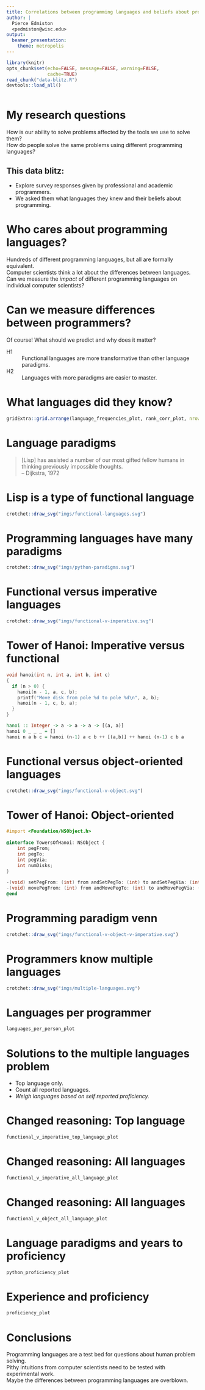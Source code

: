 ```yaml
---
title: Correlations between programming languages and beliefs about programming
author: |
  Pierce Edmiston  
  <pedmiston@wisc.edu>
output:
  beamer_presentation:
    theme: metropolis
---
```

```r
library(knitr)
opts_chunk$set(echo=FALSE, message=FALSE, warning=FALSE,
               cache=TRUE)
read_chunk("data-blitz.R")
devtools::load_all()
```
```r
```

# My research questions

How is our ability to solve problems affected by the tools we use to
solve them?  
How do people solve the same problems using different programming languages?

## This data blitz:
\vspace{0.1cm}

- Explore survey responses given by professional and academic programmers.  
- We asked them what languages they knew and their beliefs about programming.

# Who cares about programming languages?

Hundreds of different programming languages, but all are formally equivalent.  
Computer scientists think a lot about the differences between languages.  
Can we measure the *impact* of different programming languages on
individual computer scientists?
  
# Can we measure differences between programmers?

Of course! What should we predict and why does it matter?

H1
: Functional languages are more transformative than other language paradigms.

H2
: Languages with more paradigms are easier to master.

# What languages did they know?

```r
gridExtra::grid.arrange(language_frequencies_plot, rank_corr_plot, nrow = 1)
```

# Language paradigms

> [Lisp] has assisted a number of our most gifted fellow humans in thinking previously 
  impossible thoughts.  
> -- Dijkstra, 1972

# Lisp is a type of functional language

```r
crotchet::draw_svg("imgs/functional-languages.svg")
```

# Programming languages have many paradigms

```r
crotchet::draw_svg("imgs/python-paradigms.svg")
```

# Functional versus imperative languages

```r
crotchet::draw_svg("imgs/functional-v-imperative.svg")
```

# Tower of Hanoi: Imperative versus functional

```c
void hanoi(int n, int a, int b, int c)
{
  if (n > 0) {
    hanoi(n - 1, a, c, b);
    printf("Move disk from pole %d to pole %d\n", a, b);
    hanoi(n - 1, c, b, a);
  }
}
```

```haskell
hanoi :: Integer -> a -> a -> a -> [(a, a)]
hanoi 0 _ _ _ = []
hanoi n a b c = hanoi (n-1) a c b ++ [(a,b)] ++ hanoi (n-1) c b a
```

# Functional versus object-oriented languages

```r
crotchet::draw_svg("imgs/functional-v-object.svg")
```

# Tower of Hanoi: Object-oriented

```objective-c
#import <Foundation/NSObject.h>
 
@interface TowersOfHanoi: NSObject {
	int pegFrom;
	int pegTo;
	int pegVia;
	int numDisks;
}
 
-(void) setPegFrom: (int) from andSetPegTo: (int) to andSetPegVia: (int) via andSetNumDisks: (int) disks;
-(void) movePegFrom: (int) from andMovePegTo: (int) to andMovePegVia: (int) via andWithNumDisks: (int) disks;
@end
```

# Programming paradigm venn

```r
crotchet::draw_svg("imgs/functional-v-object-v-imperative.svg")
```

# Programmers know multiple languages

```r
crotchet::draw_svg("imgs/multiple-languages.svg")
```

# Languages per programmer

```r
languages_per_person_plot
```

# Solutions to the multiple languages problem

- Top language only.
- Count all reported languages.
- _Weigh languages based on self reported proficiency._

# Changed reasoning: Top language

```r
functional_v_imperative_top_language_plot
```

# Changed reasoning: All languages

```r
functional_v_imperative_all_language_plot
```

# Changed reasoning: All languages

```r
functional_v_object_all_language_plot
```

# Language paradigms and years to proficiency

```r
python_proficiency_plot
```

# Experience and proficiency

```r
proficiency_plot
```

# Conclusions

Programming languages are a test bed for questions about human problem solving.  
Pithy intuitions from computer scientists need to be tested with experimental work.  
Maybe the differences between programming languages are overblown.
